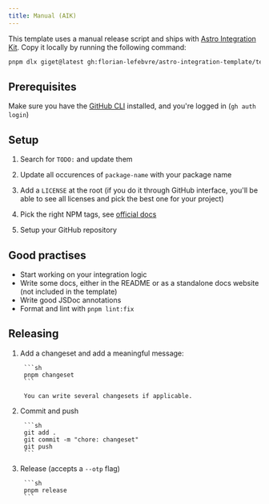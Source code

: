 ```yaml
---
title: Manual (AIK)
---
```



This template uses a manual release script and ships with [Astro Integration Kit](https://astro-integration-kit.netlify.app/). Copy it locally by running the following command:

```sh
pnpm dlx giget@latest gh:florian-lefebvre/astro-integration-template/templates/manual-kit my-integration
```

## Prerequisites

Make sure you have the [GitHub CLI](https://cli.github.com/) installed, and you're logged in (`gh auth login`)

## Setup

<Steps>

1. Search for `TODO:` and update them

2. Update all occurences of `package-name` with your package name

3. Add a `LICENSE` at the root (if you do it through GitHub interface, you'll be able to see all licenses and pick the best one for your project)

4. Pick the right NPM tags, see [official docs](https://docs.astro.build/en/reference/publish-to-npm/#categories)

5. Setup your GitHub repository

</Steps>

## Good practises

- Start working on your integration logic
- Write some docs, either in the README or as a standalone docs website (not included in the template)
- Write good JSDoc annotations
- Format and lint with `pnpm lint:fix`

## Releasing

<Steps>

1. Add a changeset and add a meaningful message:

        ```sh
        pnpm changeset
        ```

        You can write several changesets if applicable.

2. Commit and push

        ```sh
        git add .
        git commit -m "chore: changeset"
        git push
        ```

3. Release (accepts a `--otp` flag)

        ```sh
        pnpm release
        ```

</Steps>
